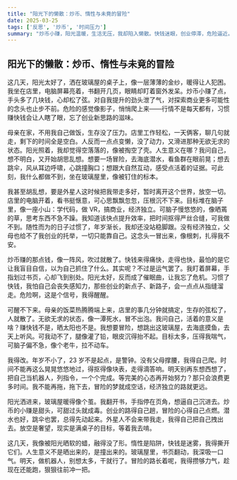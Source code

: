 ```yaml
---
title: "阳光下的懒散：炒币、惰性与未竟的冒险"
date: 2025-03-25
tags: ['反思', '炒币', '时间压力']
summary: "炒币小赚，阳光温暖，生活无压，我却陷入懒散。快钱迷眼，创业停滞，危险逼近。渴望潜水跳伞的冒险，却动弹不得。目标压身，时间紧迫，我得变机器人，明天开始干，别再浪费。"
---
```


## 阳光下的懒散：炒币、惰性与未竟的冒险

这几天，阳光太好了，洒在玻璃屋的桌子上，像一层薄薄的金纱，暖得让人犯困。我坐在店里，电脑屏幕亮着，书翻开几页，眼睛却盯着窗外发呆。炒币小赚了点，手头多了几块钱，心却松了弦。对自我提升的劲头泄了气，对探索商业更多可能性的念头也止步不前。危险的感觉像影子，悄悄爬上来——行情不是每天都有，习惯赚快钱会让人瞎了眼，忘了创业新思路的滋味。

母亲在家，不用我自己做饭，生存没了压力。店里工作轻松，一天俩客，聊几句就走，剩下的时间全是空白。人反而一点点变懒，没了动力，又滑进那种无欲无求的状态。阳光照着，我却觉得空落落的，像被掏空了壳。人生意义在哪？我问自己，想不明白，又开始胡思乱想。想要一场冒险，去海底潜水，看鱼群在眼前晃；想去跳伞，风从耳边呼啸，心跳撞胸口；想跟大自然互动，感受点活着的证据。可此刻，我什么都做不到，坐在玻璃屋里，像被钉住的标本。

我甚至胡乱想，要是外星人这时候把我带走多好，暂时离开这个世界，放空一切。店里的电脑开着，看书挺惬意，可心思飘飘忽忽，压根沉不下来。目标堆在脑子里，像一座小山：学代码，做 VR，搞商业，经济独立。可脑子慢悠悠的，像晒蔫的草，思考东西不急不躁。我知道该快点提升效率，把时间抠得严丝合缝，可我做不到。随性而为的日子过惯了，年岁渐长，我却还没站稳脚跟。没有经济独立，父母也给不了我创业的托举，一切只能靠自己。这念头一冒出来，像根刺，扎得我不安。

炒币赚的那点钱，像一阵风，吹过就散了。快钱来得痛快，走得也快，最怕的是它让我盲目自信，以为自己抓住了什么。其实呢？不过是运气罢了。我盯着屏幕，手指划过书页，心却飞到别处。阳光太好，反而成了催眠曲，让我忘了危机。习惯了快钱，我怕自己会丧失感知力，那些创业的新点子、新路子，会一点点从指缝溜走。危险啊，这是个信号，我得醒醒。

可醒不下来。母亲的饭菜热腾腾端上来，店里的事几分钟就搞定，生存的弦松了，人就散了。无欲无求的状态，像一潭死水，冒不出泡。我问自己，活着的意义是啥？赚快钱不是，晒太阳也不是。我想要冒险，想跳出这玻璃屋，去海底摸鱼，去天上听风。可我动不了，腿像灌了铅，眼皮沉得抬不起。目标太多，压得我喘气，可脑子偏不急，像个老牛，拉不动车。

我得改。年岁不小了，23 岁不是起点，是警钟。没有父母撑腰，我得自己爬。时间不能再这么晃晃悠悠地过，得抠得像块表，走得滴答响。明天别再东想西想了，把自己当机器人，列指令，一个个完成。等完美的心态再开始努力？那只会浪费更多时间。我不能再拖，拖下去，冒险的梦就成空话，经济独立的路就更远。

阳光洒进来，玻璃屋暖得像个茧。我翻开书，手指停在页角，想逼自己沉进去。炒币的小赚是甜头，可甜过头就成毒。创业的路得自己趟，冒险的心得自己点燃。潜水也好，跳伞也罢，总得先动起来。外星人不会来带我走，我得自己把自己拽出去。放空是奢望，现实是满桌子的目标，等着我去啃。

这几天，我像被阳光晒软的蜡，融得没了形。惰性是陷阱，快钱是迷雾，我得撕开它们。人生意义不是晒出来的，是撞出来的。玻璃屋里，书页翻动，我深吸一口气。明天，做机器人，别想太多，干就行了。冒险的路长着呢，我得攒够力气，趁现在还能跑，狠狠往前冲一把。


